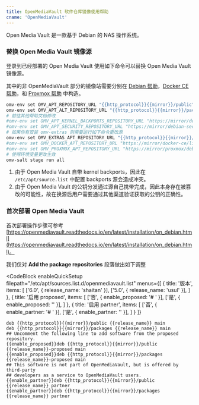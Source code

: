 ```yaml
---
title: OpenMediaVault 软件仓库镜像使用帮助
cname: 'OpenMediaVault'
---
```


Open Media Vault 是一款基于 Debian 的 NAS 操作系统。

### 替换 Open Media Vault 镜像源

登录到已经部署的 Open Media Vault 使用如下命令可以替换 Open Media Vault 镜像源。

其中的非 OpenMediaVault 部分的镜像站需要分别在 [Debian 帮助](/debian/)，[Docker CE 帮助](/docker-ce/)，和 [Proxmox 帮助](/proxmox/) 中构造。

<CodeBlock>

```bash
omv-env set OMV_APT_REPOSITORY_URL "{{http_protocol}}{{mirror}}/public"
omv-env set OMV_APT_ALT_REPOSITORY_URL "{{http_protocol}}{{mirror}}/packages"
# 前往其他帮助文档修改
#omv-env set OMV_APT_KERNEL_BACKPORTS_REPOSITORY_URL "https://mirror/debian"
#omv-env set OMV_APT_SECURITY_REPOSITORY_URL "https://mirror/debian-security"
# 如果你有安装 omv-extras 则需要运行如下命令更改源
omv-env set OMV_EXTRAS_APT_REPOSITORY_URL "{{http_protocol}}{{mirror}}/openmediavault-plugin-developers"
#omv-env set OMV_DOCKER_APT_REPOSITORY_URL "https://mirror/docker-ce/linux/debian"
#omv-env set OMV_PROXMOX_APT_REPOSITORY_URL "https://mirror/proxmox/debian"
# 使得环境变量更改生效
omv-salt stage run all
```

</CodeBlock>

1. 由于 Open Media Vault 自带 kernel backports，因此在 `/etc/apt/source.list` 中配置 backports 源会造成冲突。
2. 由于 Open Media Vault 的公钥分发通过源自己携带完成，因此本身存在被篡改的可能性，故在换源后用户需要通过其他渠道验证获取的公钥的正确性。

### 首次部署 Open Media Vault

首次部署操作步骤可参考 [https://openmediavault.readthedocs.io/en/latest/installation/on_debian.html](https://openmediavault.readthedocs.io/en/latest/installation/on_debian.html)。

我们仅对 **Add the package repositories** 段落做出如下调整

<CodeBlock
  enableQuickSetup
  filepath="/etc/apt/sources.list.d/openmediavault.list"
  menus={[
    {
      title: '版本',
      items: [
        ['6.0', { release_name: 'shaitan' }],
        ['5.0', { release_name: 'usul' }],
      ]
    },
    {
      title: '启用 proposed',
      items: [
        ['否', { enable_proposed: '# ' }],
        ['是', { enable_proposed: '' }],
      ]
    },
    {
      title: '启用 partner',
      items: [
        ['否', { enable_partner: '# ' }],
        ['是', { enable_partner: '' }],
      ]
    }
  ]}
>

```properties
deb {{http_protocol}}{{mirror}}/public {{release_name}} main
deb {{http_protocol}}{{mirror}}/packages {{release_name}} main
## Uncomment the following line to add software from the proposed repository.
{{enable_proposed}}deb {{http_protocol}}{{mirror}}/public {{release_name}}-proposed main
{{enable_proposed}}deb {{http_protocol}}{{mirror}}/packages {{release_name}}-proposed main
## This software is not part of OpenMediaVault, but is offered by third-party
## developers as a service to OpenMediaVault users.
{{enable_partner}}deb {{http_protocol}}{{mirror}}/public {{release_name}} partner
{{enable_partner}}deb {{http_protocol}}{{mirror}}/packages {{release_name}} partner
```

</CodeBlock>
